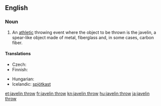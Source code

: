 ==English==
{{wikipedia}}
===Noun===
{{en-noun|-|head=[[javelin]] [[throw]]}}

# {{context|athletics|lang=en}} An [[athletic]] throwing event where the object to be thrown is the javelin, a spear-like object made of metal, fiberglass and, in some cases, carbon fiber.

====Translations====
{{trans-top|athletic event where a javelin is thrown}}
* Czech: {{t-|cs|hod oštěpem|m}}
* Finnish: {{t+|fi|keihäänheitto}}
{{trans-mid}}
* Hungarian: {{t+|hu|gerelyhajítás}}
* Icelandic: [[spjótkast]] {{n}}
{{trans-bottom}}

[[et:javelin throw]]
[[fr:javelin throw]]
[[kn:javelin throw]]
[[hu:javelin throw]]
[[ja:javelin throw]]